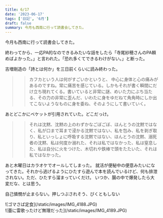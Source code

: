 ```yaml
---
title: 6/17
date: '2023-06-17'
tags: ['日記', '6月']
draft: false
summary: 今月も西南に行って読書会してきた。
---
```

今月も西南に行って読書会してきた。

終わってから、一応PA的なのできるみたいな話をしたら「寺尾紗穂さんのPA頼めばよかった。」と言われた。「恐れ多くてできるわけがない。」と断った。



吉増剛造の「詩とは何か」を三日前くらいに読み終わった。
>>カフカという人は何がすごいかというと、 中心に身体と心の痛みがあるのですね。常に痛苦を感じている。しかもそれが書く瞬間にだけ立ち現れてくる。書いていると非常に謎、めいた力にぶち当たる、その力の非常に歪んだ、いわたに身をゆだねて角角時にしか出てこないようなものに身を委ね、そのようにして書いていく。

あとどこかにベケットが引用されていた。どこだっけ。
>>それは沈黙、沈黙の上のわずかなごぼごぼ、ほんとうの沈黙ではなく、私が口まで耳まで浸かる沈黙ではない、私を包み、私を剥ぎ取り、私といっしょに呼吸する沈黙ではない、ほんとうの沈黙、溺死者の沈黙、私は何度か溺れた、それは私ではなかった、私は窒息した、私は自分に火をつけた、木切れや鉄棒で頭をたたいた、それは私ではなかった。




あと木曜日はカラオケでオールしてしまった。
就活が便秘中の便意みたいになってきた。それから逃げるようにひたすら遊んで本を読んでいるけど、何も排泄されない。ただ、ひたすら溜まっていくだけ。
いつか、腸の中で爆発したら大変だな、とは思う。


自己憐憫が止まらない。押しつぶされそう、びくともしない


<div class = ' w-fit h-auto'>
![ゴマさば定食](/static/images/IMG_4188.JPG)
</div>

<div>
![蕾に雷歌ったけど無理だった](/static/images/IMG_4189.JPG)
</div>